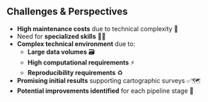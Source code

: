 ## Challenges & Perspectives

- [**High maintenance costs**]{.orange} due to technical complexity 💸
- Need for [**specialized skills**]{.blue2} 🧑‍💻
- [**Complex technical environment**]{.orange} due to:
    - [**Large data volumes**]{.blue2} 🗃️
    - [**High computational requirements**]{.blue2} ⚡
    - [**Reproducibility requirements**]{.blue2} ♻️
- [**Promising initial results**]{.orange} supporting cartographic surveys ✅🗺️
- [**Potential improvements identified**]{.orange} for each pipeline stage 🔧
